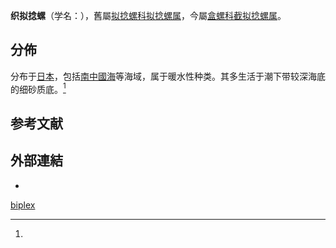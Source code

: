 {{Speciesbox 
 | taxon = Truncacteocina biplex
 | authority = (A. Adams, 1850)
 | synonyms_ref = {{r|WoRMS_718730}}
 | synonyms =
* ''[[Acteocina|Acteocina]] biplex'' {{small|(A. Adams, 1850)}}{{r|id10613}}
* ''[[Bulla|Bulla]] biplex'' {{small|A. Adams, 1850}}（原來組合）
}}

'''织拟捻螺'''（学名：''{{lang|la |Truncacteocina biplex}}''），舊屬[[拟捻螺科|拟捻螺科]][[拟捻螺属|拟捻螺属]]{{r|id10613}}，今屬[[盒螺科|盒螺科]][[截拟捻螺属|截拟捻螺属]]{{r|WoRMS_718730}}。

==分佈==
分布于[[日本|日本]]，包括[[南中國海|南中國海]]等海域，属于暖水性种类{{r|id10613}}。其多生活于潮下带较深海底的细砂质底。<ref name='id10613'/>

==参考文献==
{{reflist|refs=
<ref name='id10613'>{{cite web | url = http://www.bioinfo.cn/db05/BjdwSpecies.php?action=view&id=10613 | deadurl = yes | archive-url = https://web.archive.org/web/20160305094129/http://www.bioinfo.cn/db05/BjdwSpecies.php?action=view&id=10613 | title = 织拟捻螺 | work = 《中国动物物种编目数据库》 | publisher = 中国科学院微生物研究所 | author = 中国科学院动物研究所 | archive-date = 2016-03-05 | access-date = 2018-02-21 }}</ref>
<ref name="WoRMS_718730">{{WoRMS |id=718730 |title=''Truncacteocina biplex'' (A. Adams, 1850) |last=Bouchet |first=Philippe |date=2013-02-06 |access-date=2018-02-21 }}</ref>
}}

==外部連結==
*{{Wikispecies-inline|Truncacteocina biplex}}
{{Taxonbar|from=Q14508417}}

[[Category:截拟捻螺属|biplex]]


{{软体动物小作品}}